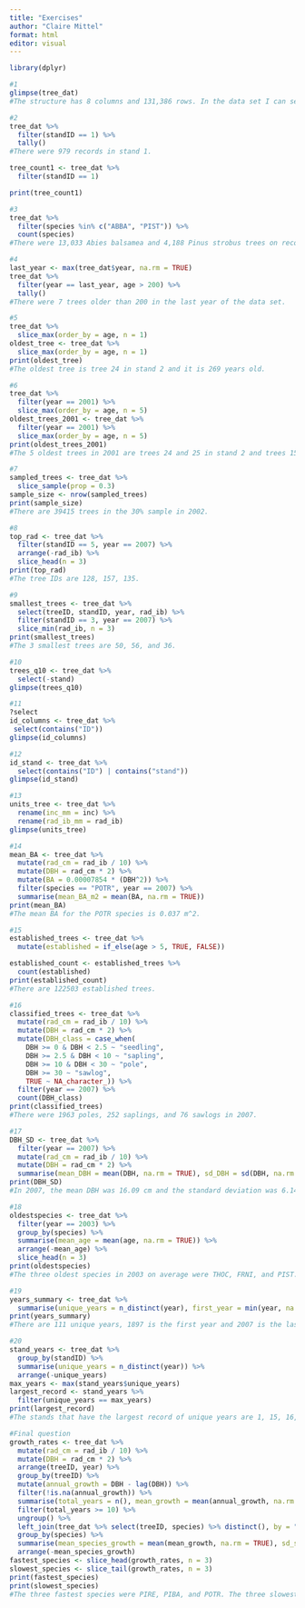 ```yaml
---
title: "Exercises"
author: "Claire Mittel"
format: html
editor: visual
---
```

```r
library(dplyr)
```


```r
#1
glimpse(tree_dat)
#The structure has 8 columns and 131,386 rows. In the data set I can see tree 1's measurements through 1967.
```
```r
#2
tree_dat %>%
  filter(standID == 1) %>%
  tally()
#There were 979 records in stand 1.
```
```r
tree_count1 <- tree_dat %>%
  filter(standID == 1)

print(tree_count1)
```
```r
#3
tree_dat %>%
  filter(species %in% c("ABBA", "PIST")) %>%
  count(species)
#There were 13,033 Abies balsamea and 4,188 Pinus strobus trees on record.
```
```r
#4
last_year <- max(tree_dat$year, na.rm = TRUE)
tree_dat %>%
  filter(year == last_year, age > 200) %>%
  tally()
#There were 7 trees older than 200 in the last year of the data set.
```
```r
#5
tree_dat %>%
  slice_max(order_by = age, n = 1)
oldest_tree <- tree_dat %>%
  slice_max(order_by = age, n = 1)
print(oldest_tree)
#The oldest tree is tree 24 in stand 2 and it is 269 years old.
```
```r
#6
tree_dat %>%
  filter(year == 2001) %>%
  slice_max(order_by = age, n = 5)
oldest_trees_2001 <- tree_dat %>%
  filter(year == 2001) %>%
  slice_max(order_by = age, n = 5)
print(oldest_trees_2001)
#The 5 oldest trees in 2001 are trees 24 and 25 in stand 2 and trees 1595 and 1598 in stand 24 and tree 1712 in stand 26.
```
```r
#7
sampled_trees <- tree_dat %>%
  slice_sample(prop = 0.3)
sample_size <- nrow(sampled_trees)
print(sample_size)
#There are 39415 trees in the 30% sample in 2002.
```

```r
#8
top_rad <- tree_dat %>%
  filter(standID == 5, year == 2007) %>%
  arrange(-rad_ib) %>%
  slice_head(n = 3)
print(top_rad)
#The tree IDs are 128, 157, 135.
```

```r
#9
smallest_trees <- tree_dat %>%
  select(treeID, standID, year, rad_ib) %>%
  filter(standID == 3, year == 2007) %>%
  slice_min(rad_ib, n = 3)
print(smallest_trees)
#The 3 smallest trees are 50, 56, and 36.
```
```r
#10
trees_q10 <- tree_dat %>%
  select(-stand)
glimpse(trees_q10)
```
```r
#11
?select
id_columns <- tree_dat %>%
 select(contains("ID")) 
glimpse(id_columns)
```
```r
#12
id_stand <- tree_dat %>%
  select(contains("ID") | contains("stand"))
glimpse(id_stand)
```
```r
#13
units_tree <- tree_dat %>%
  rename(inc_mm = inc) %>%
  rename(rad_ib_mm = rad_ib)
glimpse(units_tree)
```
```r
#14
mean_BA <- tree_dat %>%
  mutate(rad_cm = rad_ib / 10) %>%
  mutate(DBH = rad_cm * 2) %>%
  mutate(BA = 0.00007854 * (DBH^2)) %>%
  filter(species == "POTR", year == 2007) %>%
  summarise(mean_BA_m2 = mean(BA, na.rm = TRUE))
print(mean_BA)
#The mean BA for the POTR species is 0.037 m^2.
```
```r
#15
established_trees <- tree_dat %>%
  mutate(established = if_else(age > 5, TRUE, FALSE))  

established_count <- established_trees %>%
  count(established)
print(established_count)
#There are 122503 established trees.
```
```r
#16
classified_trees <- tree_dat %>%
  mutate(rad_cm = rad_ib / 10) %>%
  mutate(DBH = rad_cm * 2) %>%
  mutate(DBH_class = case_when(
    DBH >= 0 & DBH < 2.5 ~ "seedling",
    DBH >= 2.5 & DBH < 10 ~ "sapling",
    DBH >= 10 & DBH < 30 ~ "pole",
    DBH >= 30 ~ "sawlog",
    TRUE ~ NA_character_)) %>%
  filter(year == 2007) %>%
  count(DBH_class)
print(classified_trees)
#There were 1963 poles, 252 saplings, and 76 sawlogs in 2007.
```
```r
#17
DBH_SD <- tree_dat %>%
  filter(year == 2007) %>%
  mutate(rad_cm = rad_ib / 10) %>%
  mutate(DBH = rad_cm * 2) %>%
  summarise(mean_DBH = mean(DBH, na.rm = TRUE), sd_DBH = sd(DBH, na.rm = TRUE))
print(DBH_SD)
#In 2007, the mean DBH was 16.09 cm and the standard deviation was 6.14 cm.
```
```r
#18
oldestspecies <- tree_dat %>%
  filter(year == 2003) %>%
  group_by(species) %>%
  summarise(mean_age = mean(age, na.rm = TRUE)) %>%
  arrange(-mean_age) %>%
  slice_head(n = 3) 
print(oldestspecies)
#The three oldest species in 2003 on average were THOC, FRNI, and PIST.
```
```r
#19
years_summary <- tree_dat %>%
  summarise(unique_years = n_distinct(year), first_year = min(year, na.rm = TRUE), last_years = max(year, na.rm = TRUE))
print(years_summary)
#There are 111 unique years, 1897 is the first year and 2007 is the last year.
```
```r
#20
stand_years <- tree_dat %>%
  group_by(standID) %>%
  summarise(unique_years = n_distinct(year)) %>%
  arrange(-unique_years)
max_years <- max(stand_years$unique_years)
largest_record <- stand_years %>%
  filter(unique_years == max_years)
print(largest_record)
#The stands that have the largest record of unique years are 1, 15, 16, 17, and 24.
```
```r
#Final question
growth_rates <- tree_dat %>%
  mutate(rad_cm = rad_ib / 10) %>%
  mutate(DBH = rad_cm * 2) %>%
  arrange(treeID, year) %>%
  group_by(treeID) %>%
  mutate(annual_growth = DBH - lag(DBH)) %>%
  filter(!is.na(annual_growth)) %>%
  summarise(total_years = n(), mean_growth = mean(annual_growth, na.rm = TRUE)) %>%
  filter(total_years >= 10) %>%
  ungroup() %>%
  left_join(tree_dat %>% select(treeID, species) %>% distinct(), by = "treeID") %>%
  group_by(species) %>%
  summarise(mean_species_growth = mean(mean_growth, na.rm = TRUE), sd_species_growth = sd(mean_growth, na.rm = TRUE)) %>%
  arrange(-mean_species_growth)
fastest_species <- slice_head(growth_rates, n = 3)
slowest_species <- slice_tail(growth_rates, n = 3)
print(fastest_species)
print(slowest_species)
#The three fastest species were PIRE, PIBA, and POTR. The three slowest species were QURU, LALA, and THOC.
```

